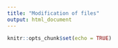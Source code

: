```yaml
---
title: "Modification of files"
output: html_document
---
```


```r
knitr::opts_chunk$set(echo = TRUE)
```

